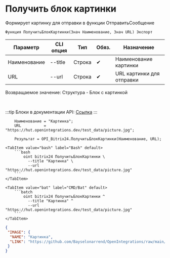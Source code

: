 ﻿---
sidebar_position: 8
description: Получить блок картинки и другие функции для работы с Bitrix24 в Открытом пакете интеграций - бесплатной open-source библиотеке интеграций для 1С:Предприятие 8, OneScript и CLI
keywords: [1C, 1С, 1С:Предприятие, 1С:Предприятие 8.3, API, Интеграция, Сервисы, Обмен, OneScript, CLI, Bitrix24]
---


# Получить блок картинки
 Формирует картинку для отправки в функции ОтправитьСообщение



`Функция ПолучитьБлокКартинки(Знач Наименование, Знач URL) Экспорт`

  | Параметр | CLI опция | Тип | Обяз. | Назначение |
  |-|-|-|-|-|
  | Наименование | --title | Строка | &#x2714; | Наименование картинки |
  | URL | --url | Строка | &#x2714; | URL картинки для отправки |

  
  Возвращаемое значение:   Структура - Блок с картинкой

<br/>

:::tip
Блоки в документации API: [Ссылка](https://dev.1c-bitrix.ru/learning/course/?COURSE_ID=93&CHAPTER_ID=07867)
:::
<br/>



```bsl title="Пример использования для 1С:Предприятие/OneScript"
    Наименование = "Картинка";
    URL          = "https://hut.openintegrations.dev/test_data/picture.jpg";

    Результат = OPI_Bitrix24.ПолучитьБлокКартинки(Наименование, URL);
```
    

 <Tabs>
  
    <TabItem value="bash" label="Bash" default>
        ```bash
            oint bitrix24 ПолучитьБлокКартинки \
              --title "Картинка" \
              --url "https://hut.openintegrations.dev/test_data/picture.jpg"
        ```
    </TabItem>
  
    <TabItem value="bat" label="CMD/Bat" default>
        ```batch
            oint bitrix24 ПолучитьБлокКартинки ^
              --title "Картинка" ^
              --url "https://hut.openintegrations.dev/test_data/picture.jpg"
        ```
    </TabItem>
</Tabs>


```json title="Результат"
{
 "IMAGE": {
  "NAME": "Картинка",
  "LINK": "https://github.com/Bayselonarrend/OpenIntegrations/raw/main/service/test_data/picture.jpg"
 }
}
```
